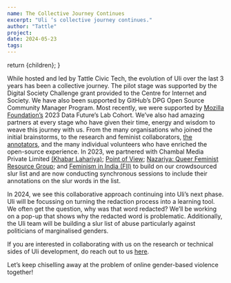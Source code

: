 ```yaml
---
name: The Collective Journey Continues
excerpt: "Uli ‘s collective journey continues."
author: "Tattle"
project: 
date: 2024-05-23
tags: 
---
```



  return <ContentPageShell>{children}</ContentPageShell>;
}
  
While hosted and led by Tattle Civic Tech, the evolution of Uli over the last 3 years has been a collective journey. 
The pilot stage was supported by the Digital Society Challenge grant provided to the Centre for Internet and Society. We have also been supported by GitHub’s DPG Open Source Community Manager Program. Most recently, we were supported by [Mozilla Foundation’s](https://foundation.mozilla.org/en/blog/expanded-indian-language-data-set-mitigates-hate-speech-online-in-india-elsewhere/) 2023 Data Future’s Lab Cohort. 
We’ve also had amazing partners at every stage who have given their time, energy and wisdom to weave this journey with us. From the many organisations who joined the initial brainstorms, to the research and feminist collaborators, [the annotators](https://uli.tattle.co.in/team-2021/), and the many individual volunteers who have enriched the open-source experience. 
In 2023, we partnered with Chambal Media Private Limited [(Khabar Lahariya)](https://khabarlahariya.org/about-us/); [Point of View](https://pointofview.org/); [Nazariya: Queer Feminist Resource Group](https://thenazariyafoundation.org/); and [Feminism in India (FII)](https://feminisminindia.com/) to build on our crowdsourced slur list and are now conducting synchronous sessions to include their annotations on the slur words in the list.

In 2024, we see this collaborative approach continuing into Uli’s next phase. Uli will be focussing on turning the redaction process into a learning tool. We often get the question, why was that word redacted? We’ll be working on a pop-up that shows why the redacted word is problematic. 
Additionally, the Uli team will be building a slur list of abuse particularly against politicians of marginalised genders.

If you are interested in collaborating with us on the research or technical sides of Uli development, do reach out to us [here](kaustubha@tattle.co.in).

Let’s keep chiselling away at the problem of online gender-based violence together!

